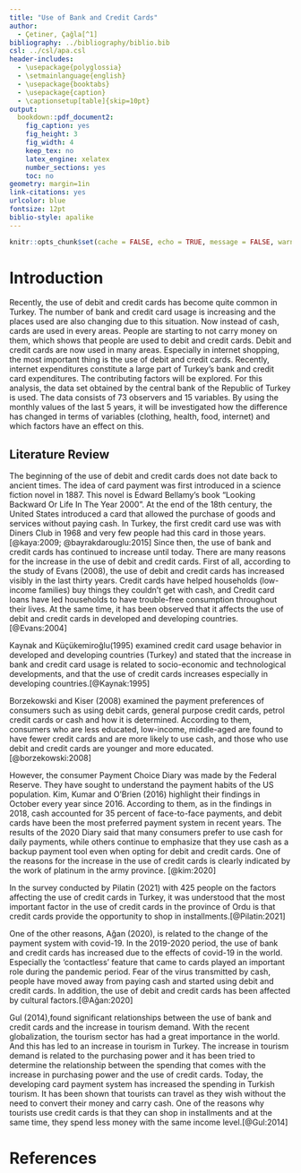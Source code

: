 ```yaml
---
title: "Use of Bank and Credit Cards"
author: 
  - Çetiner, Çağla[^1]
bibliography: ../bibliography/biblio.bib
csl: ../csl/apa.csl
header-includes:
  - \usepackage{polyglossia}
  - \setmainlanguage{english}
  - \usepackage{booktabs}
  - \usepackage{caption} 
  - \captionsetup[table]{skip=10pt}
output:
  bookdown::pdf_document2:
    fig_caption: yes
    fig_height: 3
    fig_width: 4
    keep_tex: no
    latex_engine: xelatex
    number_sections: yes
    toc: no
geometry: margin=1in
link-citations: yes
urlcolor: blue
fontsize: 12pt
biblio-style: apalike
---
```

```r
knitr::opts_chunk$set(cache = FALSE, echo = TRUE, message = FALSE, warning = FALSE)
```

<!-- ======================================================================= -->
<!-- ============================== FOOTNOTES ============================== -->
<!-- ======================================================================= -->

[^1]: 19080388 , [Github Repo](https://github.com/caglacetiner/proposal.git)



# Introduction

Recently, the use of debit and credit cards has become quite common in Turkey. The number of bank and credit card usage is increasing and the places used are also changing due to this situation. Now instead of cash, cards are used in every areas. People are starting to not carry money on them, which shows that people are used to debit and credit cards. Debit and credit cards are now used in many areas. Especially in internet shopping, the most important thing is the use of debit and credit cards. Recently, internet expenditures constitute a large part of Turkey's bank and credit card expenditures. The contributing factors will be explored. For this analysis, the data set obtained by the central bank of the Republic of Turkey is used. The data consists of 73 observers and 15 variables. By using the monthly values of the last 5 years, it will be investigated how the difference has changed in terms of variables (clothing, health, food, internet) and which factors have an effect on this.




## Literature Review

The beginning of the use of debit and credit cards does not date back to ancient times. The idea of card payment was first introduced in a science fiction novel in 1887. This novel is Edward Bellamy's book "Looking Backward Or Life In The Year 2000". At the end of the 18th century, the United States introduced a card that allowed the purchase of goods and services without paying cash. In Turkey, the first credit card use was with Diners Club in 1968 and very few people had this card in those years. [@kaya:2009; @bayrakdarouglu:2015] Since then, the use of bank and credit cards has continued to increase until today. There are many reasons for the increase in the use of debit and credit cards. First of all, according to the study of Evans (2008), the use of debit and credit cards has increased visibly in the last thirty years. Credit cards have helped households (low-income families) buy things they couldn't get with cash, and Credit card loans have led households to have trouble-free consumption throughout their lives. At the same time, it has been observed that it affects the use of debit and credit cards in developed and developing countries.[@Evans:2004] 

Kaynak and Küçükemiroğlu(1995) examined credit card usage behavior in developed and developing countries (Turkey) and stated that the increase in bank and credit card usage is related to socio-economic and technological developments, and that the use of credit cards increases especially in developing countries.[@Kaynak:1995]

Borzekowski and Kiser (2008) examined the payment preferences of consumers such as using debit cards, general purpose credit cards, petrol credit cards or cash and how it is determined. According to them, consumers who are less educated, low-income, middle-aged are found to have fewer credit cards and are more likely to use cash, and those who use debit and credit cards are younger and more educated.[@borzekowski:2008]

However, the consumer Payment Choice Diary was made by the Federal Reserve. They have sought to understand the payment habits of the US population. Kim, Kumar and O’Brien (2016) highlight their findings in October every year since 2016. According to them, as in the findings in 2018, cash accounted for 35 percent of face-to-face payments, and debit cards have been the most preferred payment system in recent years. The results of the 2020 Diary said that many consumers prefer to use cash for daily payments, while others continue to emphasize that they use cash as a backup payment tool even when opting for debit and credit cards. One of the reasons for the increase in the use of credit cards is clearly indicated by the work of platinum in the army province. [@kim:2020]

In the survey conducted by Pilatin (2021) with 425 people on the factors affecting the use of credit cards in Turkey, it was understood that the most important factor in the use of credit cards in the province of Ordu is that credit cards provide the opportunity to shop in installments.[@Pilatin:2021]

One of the other reasons, Ağan (2020), is related to the change of the payment system with covid-19. In the 2019-2020 period, the use of bank and credit cards has increased due to the effects of covid-19 in the world. Especially the 'contactless' feature that came to cards played an important role during the pandemic period. Fear of the virus transmitted by cash, people have moved away from paying cash and started using debit and credit cards. 
In addition, the use of debit and credit cards has been affected by cultural factors.[@Ağan:2020]

Gul (2014),found significant relationships between the use of bank and credit cards and the increase in tourism demand. With the recent globalization, the tourism sector has had a great importance in the world. And this has led to an increase in tourism in Turkey. The increase in tourism demand is related to the purchasing power and it has been tried to determine the relationship between the spending that comes with the increase in purchasing power and the use of credit cards. Today, the developing card payment system has increased the spending in Turkish tourism. It has been shown that tourists can travel as they wish without the need to convert their money and carry cash. One of the reasons why tourists use credit cards is that they can shop in installments and at the same time, they spend less money with the same income level.[@Gul:2014]










\newpage
# References {#references}
<div id="refs"></div>

